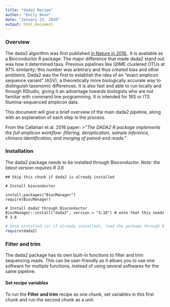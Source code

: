 ```yaml
---
title: "dada2 Recipe"
author: "Emily Bean"
date: "January 23, 2020"
output: html_document
---
```


### Overview

The dada2 algorithm was first published [in Nature in 2016.](https://www.nature.com/articles/nmeth.3869). It is available as a Bioconductor R package. The major difference that made dada2 stand out was how it determined taxa. Previous pipelines like QIIME clustered OTUs at 97% similarity; this number was arbitrary and thus created bias and other problems. Dada2 was the first to establish the idea of an "exact amplicon sequence variant" (ASV), a theoretically more biologically accurate way to distinguish taxonomic differences.
It is also fast and able to run locally and through RStudio, giving it an advantage towards biologists who are not familiar with command line programming. It is intended for 16S or ITS Illumina-sequenced amplicon data.

This document will give a brief overview of the main dada2 pipeline, along with an explanation of each step in the process. 

From the Callahan et al. 2016 paper: 
>*"The DADA2 R package implements the full amplicon workflow: filtering, dereplication, sample inference, chimera identification, and merging of paired-end reads."*


### Installation

The dada2 package needs to be installed through Bioconductor. *Note: the latest version requires R 3.6*

```{#r}
## Skip this chunk if dada2 is already installed

# Install bioconductor

install.packages("BiocManager")
require(BiocManager)

# Install dada2 through Bioconductor
BiocManager::install("dada2", version = "3.10") # note that this needs R 3.6
```

```r

# Once installed (or if already installed), load the package through R
require(dada2)
```



### Filter and trim

The dada2 package has its own built-in functions to filter and trim sequencing reads. This can be user-friendly as it allows you to use one software for multiple functions, instead of using several softwares for the same pipeline.

#### Set recipe variables

To run the **Filter and trim** recipe as one chunk, set variables in this first chunk and run the second chunk as a unit. 


